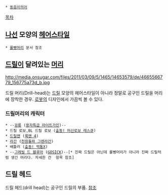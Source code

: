  * [[동음이의어]]

[[목차]]

== [[나선]] 모양의 [[헤어스타일]] ==
 * [[롤빵머리]] 문서 참조

== [[드릴]]이 달려있는 [[머리]] ==
http://media.onsugar.com/files/2011/03/09/5/1465/14653579/de/4665566779_156775a73d_b.jpg

드릴 머리(Drill-head)는 [[드릴]] 모양의 헤어스타일이 아니라 정말로 공구인 드릴을 머리에 장착한 경우. [[로봇]]의 디자인에서 가끔씩 볼 수 있다.

=== 드릴머리의 캐릭터 ===
 * --[[굉룡]] ([[용자특급 마이트가인]])--
 * 드릴 로보,BL 드릴 로보 ([[출동! 머신로보 레스큐]])
 * [[드릴맨]] ([[록맨 4]])
 * [[라간]] ([[천원돌파 그렌라간]])
 * 배틀러 ([[출동! 먹통X]])
 * --[[그레빌 드 블루아]] ([[GOSICK]])--[* 진짜 드릴은 아닌데 롤빵머리가 아니라 진짜 드릴처럼 생긴 머리다. 자세한 건  항목 참조]

== 드릴 헤드 ==
드릴 헤드(drill head)는 공구인 드릴의 부품. [http://epartsmall.com/bbs_detail.php?bbs_num=472&tb=board_equipment 참조]
